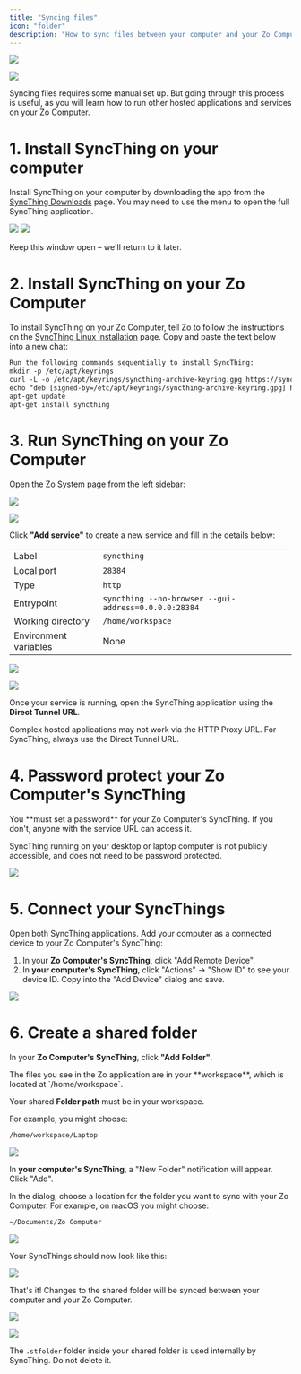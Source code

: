 ```yaml
---
title: "Syncing files"
icon: "folder"
description: "How to sync files between your computer and your Zo Computer"
---
```


<Frame caption="A synced folder in Zo Computer and macOS Finder">
  <img
    className="block dark:hidden"
    src="/screenshots/syncthing-synced-light.png"
  />

  <img
    className="hidden dark:block"
    src="/screenshots/syncthing-synced-dark.png"
  />
</Frame>

<Tip>
  Syncing files requires some manual set up. But going through this process is useful, as you will learn how to run
  other hosted applications and services on your Zo Computer.
</Tip>

# 1. Install SyncThing on your computer

Install SyncThing on your computer by downloading the app from the [SyncThing Downloads](https://syncthing.net/downloads/) page. You may need to use the menu to open the full SyncThing application.

<Frame caption="Click Open from the SyncThing menu to open the application">
  <img className="block" src="/screenshots/syncthing-menubar.png" />
</Frame>

<Frame caption="The SyncThing application runs in your browser">
  <img className="block" src="/screenshots/syncthing-first-open.png" />
</Frame>

Keep this window open – we'll return to it later.

# 2. Install SyncThing on your Zo Computer

To install SyncThing on your Zo Computer, tell Zo to follow the instructions on the [SyncThing Linux installation](https://apt.syncthing.net/) page. Copy and paste the text below into a new chat:

```txt
Run the following commands sequentially to install SyncThing:
mkdir -p /etc/apt/keyrings
curl -L -o /etc/apt/keyrings/syncthing-archive-keyring.gpg https://syncthing.net/release-key.gpg
echo "deb [signed-by=/etc/apt/keyrings/syncthing-archive-keyring.gpg] https://apt.syncthing.net/ syncthing stable-v2" | tee /etc/apt/sources.list.d/syncthing.list
apt-get update
apt-get install syncthing
```

# 3. Run SyncThing on your Zo Computer

Open the Zo System page from the left sidebar:

<Frame caption="The Zo Computer System page">
  <img
    className="block dark:hidden"
    src="/screenshots/system-light.png"
  />

  <img
    className="hidden dark:block"
    src="/screenshots/system-dark.png"
  />
</Frame>

Click **"Add service"** to create a new service and fill in the details below:

|                       |                                                      |
| --------------------- | ---------------------------------------------------- |
| Label                 | `syncthing`                                          |
| Local port            | `28384`                                              |
| Type                  | `http`                                               |
| Entrypoint            | `syncthing --no-browser --gui-address=0.0.0.0:28384` |
| Working directory     | `/home/workspace`                                    |
| Environment variables | None                                                 |

<Frame caption="A running SyncThing service">
  <img
    className="block dark:hidden"
    src="/screenshots/syncthing-service-light.png"
  />

  <img
    className="hidden dark:block"
    src="/screenshots/syncthing-service-dark.png"
  />
</Frame>

Once your service is running, open the SyncThing application using the **Direct Tunnel URL**.

<Info>
  Complex hosted applications may not work via the HTTP Proxy URL. For SyncThing, always use the Direct Tunnel URL.
</Info>

# 4. Password protect your Zo Computer's SyncThing

<Warning>
  You **must set a password** for your Zo Computer's SyncThing. If you don't, anyone with the service URL can access it.

SyncThing running on your desktop or laptop computer is not publicly accessible, and does not need to be password protected.

</Warning>

<Frame caption="Setting a user and password in your Zo Computer SyncThing">
  <img className="block" src="/screenshots/syncthing-password.png" />
</Frame>

# 5. Connect your SyncThings

Open both SyncThing applications. Add your computer as a connected device to your Zo Computer's SyncThing:

1. In your **Zo Computer's SyncThing**, click "Add Remote Device".
2. In **your computer's SyncThing**, click "Actions" → "Show ID" to see your device ID. Copy into the "Add Device" dialog and save.

<Frame caption="Connecting a device to SyncThing">
  <img className="block" src="/screenshots/syncthing-add-device.png" />
</Frame>

# 6. Create a shared folder

In your **Zo Computer's SyncThing**, click **"Add Folder"**.

<Info>
  The files you see in the Zo application are in your **workspace**, which is located at `/home/workspace`.

Your shared **Folder path** must be in your workspace.

</Info>

For example, you might choose:

```sh
/home/workspace/Laptop
```

<Frame caption="Creating a shared folder in your Zo Computer's SyncThing">
  <img className="block" src="/screenshots/syncthing-folder.png" />
</Frame>

In **your computer's SyncThing**, a "New Folder" notification will appear. Click "Add".

In the dialog, choose a location for the folder you want to sync with your Zo Computer. For example, on macOS you might choose:

```sh
~/Documents/Zo Computer
```

<Frame caption="Creating a shared folder in your Zo Computer's SyncThing">
  <img className="block" src="/screenshots/syncthing-folder-confirm.png" />
</Frame>

Your SyncThings should now look like this:

<Frame caption="Our two computers are connected">
  <img className="block" src="/screenshots/syncthing-connected.png" />
</Frame>

That's it\! Changes to the shared folder will be synced between your computer and your Zo Computer.

<Frame caption="A synced folder in Zo Computer and macOS Finder">
  <img
    className="block dark:hidden"
    src="/screenshots/syncthing-synced-light.png"
  />

  <img
    className="hidden dark:block"
    src="/screenshots/syncthing-synced-dark.png"
  />
</Frame>

<Warning>The `.stfolder` folder inside your shared folder is used internally by SyncThing. Do not delete it.</Warning>
